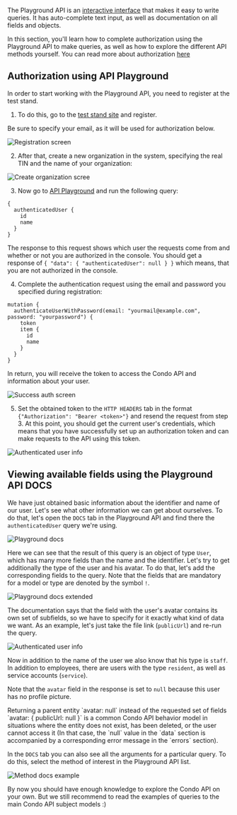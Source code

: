 The Playground API is an [interactive interface](https://condo.d.doma.ai/admin/api) that makes it easy to write queries.
It has auto-complete text input, as well as documentation on all fields and objects.

In this section, you'll learn how to complete authorization using the Playground API to make queries,
as well as how to explore the different API methods yourself. You can read more about authorization [here](/docs/examples/auth)

## Authorization using API Playground

In order to start working with the Playground API, you need to register at the test stand.

1. To do this, go to the [test stand site](https://condo.d.doma.ai) and register.

<Alert type="warning">
    Be sure to specify your email, as it will be used for authorization below.
</Alert>

![Registration screen](/api/register.png)

2. After that, create a new organization in the system, specifying the real TIN and the name of your organization:

![Create organization scree](/api/create-organization.png)

3. Now go to [API Playground](https://condo.d.doma.ai/admin/api) and run the following query:

```
{
  authenticatedUser {
    id
    name
  }
}
```

The response to this request shows which user the requests come from and whether or not you are authorized in the console.
You should get a response of `{ "data": { "authenticatedUser": null } }` which means,
that you are not authorized in the console.

4. Complete the authentication request using the email and password you specified during registration:

```
mutation {
  authenticateUserWithPassword(email: "yourmail@example.com", password: "yourpassword") {
    token
    item {
      id
      name
    }
  }
}
```

In return, you will receive the token to access the Condo API and information about your user.

![Success auth screen](/api/auth-success.png)

5. Set the obtained token to the `HTTP HEADERS` tab in the format `{"Authorization": "Bearer <token>"}`
and resend the request from step 3. At this point, you should get the current user's credentials, which means
that you have successfully set up an authorization token and can make requests to the API using this token.


![Authenticated user info](/api/auth-user-info.png)

## Viewing available fields using the Playground API DOCS
We have just obtained basic information about the identifier and name of our user.
Let's see what other information we can get about ourselves.
To do that, let's open the `DOCS` tab in the Playground API and find there the `authenticatedUser` query we're using.

![Playground docs](/api/playground-docs.png)

Here we can see that the result of this query is an object of type `User`, which has many more fields
than the name and the identifier.
Let's try to get additionally the type of the user and his avatar.
To do that, let's add the corresponding fields to the query.
Note that the fields that are mandatory for a model or type are denoted by the symbol `!`.

![Playground docs extended](/api/playground-docs-extended.png)

The documentation says that the field with the user's avatar contains its own set of subfields,
so we have to specify for it exactly what kind of data we want.
As an example, let's just take the file link (`publicUrl`) and re-run the query.

![Authenticated user info](/api/auth-user-info-extended.png)

Now in addition to the name of the user we also know that his type is `staff`.
In addition to employees, there are users with the type `resident`, as well as service accounts (`service`).

Note that the `avatar` field in the response is set to `null` because this user has no profile picture.

<Alert info>
    Returning a parent entity `avatar: null` instead of the requested set of fields `avatar: { publicUrl: null }`
    is a common Condo API behavior model in situations where the entity does not exist, has been deleted,
    or the user cannot access it
    (In that case, the `null` value in the `data` section is accompanied by a corresponding error message in the `errors` section).
</Alert>

In the `DOCS` tab you can also see all the arguments for a particular query. To do this, select the method of interest in the Playground API list.

![Method docs example](/api/playground-method-example.png)

By now you should have enough knowledge to explore the Condo API on your own.
But we still recommend to read the examples of queries to the main Condo API subject models :)













